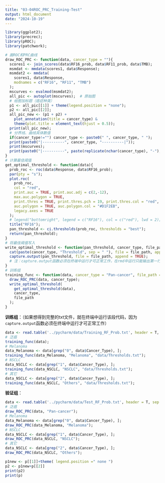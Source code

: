```yaml
---
title: "03-04ROC_PRC_Training-Test"
output: html_document
date: "2024-10-19"
---
```


```r
library(ggplot2);
library(precrec);
library(pROC);
library(patchwork);
```

```r
# 画ROC和PRC曲线
draw_ROC_PRC <- function(data, cancer_type = ""){
  scores1 <- join_scores(data$RF16_prob, data$RF11_prob, data$TMB);
  msmdat <- mmdata(scores1, data$Response);
  msmdat2 <- mmdata(
    scores1, data$Response, 
    modnames = c("RF16", "RF11", "TMB")
  );
  mscurves <- evalmod(msmdat2);
  all_pic <- autoplot(mscurves);  # 原始图
  # 给图加标题（癌症种类）
  p1 <- all_pic[[1]] + theme(legend.position = "none");
  p2 <- all_pic[[2]];
  all_pic_new <- (p1 + p2) + 
    plot_annotation(title = cancer_type) &
    theme(plot.title = element_text(hjust = 0.5));
  print(all_pic_new);
  # 分界线、曲线具体数值
  if(cancer_type!="") cancer_type <- paste0(" ", cancer_type, " ");
  print(paste0("|----------", cancer_type, "----------|"));
  print(mscurves);
  print(paste0("|----------", paste(replicate(nchar(cancer_type), "-"), collapse = ""), "----------|"));
}
# 计算最佳阈值
get_optimal_threshold <- function(data){
  prob_roc <- roc(data$Response, data$RF16_prob);
  par(pty = "s");
  plot.roc(
    prob_roc, 
    col = "red", 
    print.auc = TRUE, print.auc.adj = c(2,-12),
    max.auc.polygon = TRUE, 
    print.thres = TRUE, print.thres.pch = 19, print.thres.col = "red", print.thres.adj = c(0.3,-1.2),
    auc.polygon = TRUE, auc.polygon.col = "#D1F2EB",
    legacy.axes = TRUE
  );
  # legend("bottomright", legend = c("RF16"), col = c("red"), lwd = 2);
  title("RF16");
  pan_threshold <- ci.thresholds(prob_roc, thresholds = "best");
  return(pan_threshold);
}
# 将最佳阈值写入
write_optimal_threshold <- function(pan_threshold, cancer_type, file_path){
  cat(paste(cancer_type, "Threshold", sep = " "), file = file_path, append = TRUE);
  capture.output(pan_threshold, file = file_path, append = TRUE);
  # 注：capture.output函数必须在终端中运行才可正常工作，在rmd中运行只能输出第一行内容
}
# 训练组
training_func <- function(data, cancer_type = "Pan-cancer", file_path = "data/Pan_data/Thresholds.txt"){
  draw_ROC_PRC(data, cancer_type);
  write_optimal_threshold(
    get_optimal_threshold(data),
    cancer_type,
    file_path
  );
}
```
**训练组**：（如果想得到完整的txt文件，就在终端中运行该段代码，因为`capture.output`函数必须在终端中运行才可正常工作）
```r
data <- read.table('../pycharm/data/Training_RF_Prob.txt', header = T, sep = '\t');
# 泛癌
training_func(data);
# Melanoma
data_Melanoma <- data[grep("0", data$Cancer_Type), ];
training_func(data_Melanoma, "Melanoma", "data/Thresholds.txt");
# NSCLC
data_NSCLC <- data[grep("1", data$Cancer_Type), ];
training_func(data_NSCLC, "NSCLC", "data/Thresholds.txt");
# 其它
data_NSCLC <- data[grep("2", data$Cancer_Type), ];
training_func(data_NSCLC, "Others", "data/Thresholds.txt");
```
**验证组**：
```r
data <- read.table('../pycharm/data/Test_RF_Prob.txt', header = T, sep = '\t');
# 泛癌
draw_ROC_PRC(data, "Pan-cancer");
# Melanoma
data_Melanoma <- data[grep("0", data$Cancer_Type), ];
draw_ROC_PRC(data_Melanoma, "Melanoma");
# NSCLC
data_NSCLC <- data[grep("1", data$Cancer_Type), ];
draw_ROC_PRC(data_NSCLC, "NSCLC");
# 其它
data_NSCLC <- data[grep("2", data$Cancer_Type), ];
draw_ROC_PRC(data_NSCLC, "Others");
```
```r
p1new <- p[[1]]+theme( legend.position =" none ")
p2 <- p1new+p[[2]]
print(p2)
print(p)
```

